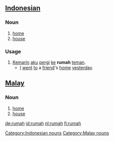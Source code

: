 == [[Indonesian]] ==
===Noun===
# [[home]]
# [[house]]

=== Usage ===
# [[Kemarin]] [[aku]] [[pergi]] [[ke]] '''rumah''' [[teman]].
#* [[I]] [[went]] [[to]] a [[friend]]'s [[home]] [[yesterday]].

== [[Malay]] ==
===Noun===
# [[home]]
# [[house]]

[[Category:Indonesian nouns]]
[[Category:Malay nouns]]

[[de:rumah]]
[[id:rumah]]
[[nl:rumah]]
[[fi:rumah]]